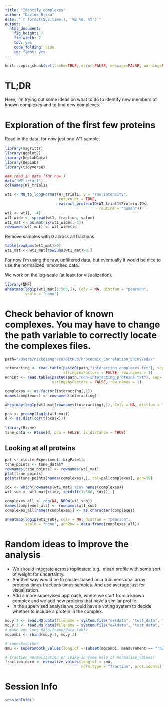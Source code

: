 ```yaml
---
title: "Identify complexes"
author: "Davide Risso"
date: "`r format(Sys.time(), '%B %d, %Y')`"
output: 
  html_document: 
    fig_height: 7
    fig_width: 7
    toc: yes
    code_folding: hide
    toc_float: yes
---
```


```r
knitr::opts_chunk$set(cache=TRUE, error=FALSE, message=FALSE, warning=FALSE)
```

# TL;DR

Here, I'm trying out some ideas on what to do to identify new members of known complexes and to find new complexes.

# Exploration of the first few proteins

Read in the data, for now just one WT sample.

```r
library(magrittr)
library(ggplot2)
library(DepLabData)
library(DepLab)
library(tidyverse)

### read in data (for now )
data("WT_trial1")
colnames(WT_trial1)

wt1 <- MQ_to_longFormat(WT_trial1, y = "raw.intensity",
                        return.dt = TRUE,
                        extract_proteinID(WT_trial1$Protein.IDs,
                                          routine = "human"))
wt1 <- wt1[, -4]
wt1_wide <- spread(wt1, fraction, value)
wt1_mat <- as.matrix(wt1_wide[,-1])
rownames(wt1_mat) <- wt1_wide$id
```

Remove samples with 0 across all fractions.

```r
table(rowSums(wt1_mat)>0)
wt1_mat <- wt1_mat[rowSums(wt1_mat)>0,]
```

For now I'm using the raw, unfiltered data, but eventually it would be nice to use the normalized, smoothed data.

We work on the log-scale (at least for visualization).

```r
library(NMF)
aheatmap(log1p(wt1_mat[1:500,]), Colv = NA, distfun = "pearson",
         scale = "none")
```

# Check behavior of known complexes. You may have to change the path variable to correctly locate the complexes files.

```r
path="/Users/nickgiangreco/GitHub/Proteomic_Correlation_Shiny/eda/"

interacting <- read.table(paste0(path,"interacting_complexes.txt"), sep='\t',
                          stringsAsFactors = FALSE, row.names = 1)
nonint <- read.table(paste0(path,"non-interacting_proteins.txt"), sep='\t',
                     stringsAsFactors = FALSE, row.names = 1)

complexes <- as.factor(interacting[,1])
names(complexes) <- rownames(interacting)

aheatmap(log1p(wt1_mat[rownames(interacting),]), Colv = NA, distfun = "pearson", scale = "none", annRow = data.frame(complexes))
```

```r
pca <- prcomp(log1p(wt1_mat))
d <- as.dist(cor(t(pca$x)))

library(Rtsne)
tsne_data <- Rtsne(d, pca = FALSE, is_distance = TRUE)
```

## Looking at all proteins

```r
pal <- clusterExperiment::bigPalette
tsne_points <- tsne_data$Y
rownames(tsne_points) <- rownames(wt1_mat)
plot(tsne_points)
points(tsne_points[names(complexes),], col=pal[complexes], pch=19)
```

```r
idx <- which(rownames(wt1_mat) %in% names(complexes))
wt1_sub <- wt1_mat[c(idx, setdiff(1:500, idx)), ]

complexes_all <- rep(NA, NROW(wt1_sub))
names(complexes_all) <- rownames(wt1_sub)
complexes_all[names(complexes)] <- as.character(complexes)

aheatmap(log1p(wt1_sub), Colv = NA, distfun = "pearson",
         scale = "none", annRow = data.frame(complexes_all))
```

# Random ideas to improve the analysis

* We should integrate across replicates: e.g., mean profile with some sort of weight for uncertainty.
* Another way would be to cluster based on a tridimensional array proteins times fractions times samples. And use average just for visualization.
* Add a more supervised approach, where we start from a known complex and we add new proteins that have a similar profile.
* In the supervised analysis we could have a voting system to decide whether to include a protein in the complex.



```r

mq.y.1 <- read.MQ.data(filename = system.file("extdata", "test_data", "proteinGroups_100mM_new.txt", package = "DepLab"), expt.id = "100mM", data.subset = "poi", organism = "yeast")
mq.y.3 <- read.MQ.data(filename = system.file("extdata", "test_data", "proteinGroups_300mM_new.txt", package = "DepLab"), expt.id = "300mM", data.subset = "poi", organism = "yeast")
# make one long data.frame/data.table 
mqcombi <- rbind(mq.y.1, mq.y.3)

# superSmoother
smu <- superSmooth_values(long.df = subset(mqcombi, measurement == "raw.intensity"), prot.identifier = "gene_symbol")

# fraction normalization or spike-in (see help of normalize_values)
fraction.norm <- normalize_values(long.df = smu,
                                  norm.type = "fraction", prot.identifier = "gene_symbol")

```
# Session Info

```r
sessionInfo()
```

